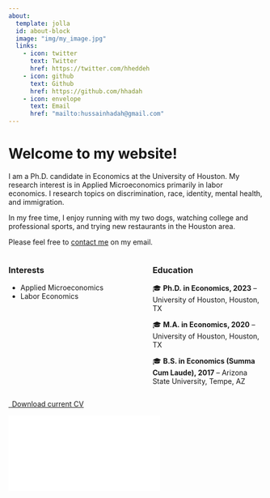 ```yaml
---
about:
  template: jolla
  id: about-block
  image: "img/my_image.jpg"
  links:
    - icon: twitter
      text: Twitter
      href: https://twitter.com/hheddeh
    - icon: github
      text: Github
      href: https://github.com/hhadah
    - icon: envelope
      text: Email
      href: "mailto:hussainhadah@gmail.com"  
---
```


::: {#about-block}
:::

# Welcome to my website!

I am a Ph.D. candidate in Economics at the University of Houston. My research interest is in Applied Microeconomics primarily in labor economics. I research topics on discrimination, race, identity, mental health, and immigration.

In my free time, I enjoy running with my two dogs, watching college and professional sports, and trying new restaurants in the Houston area.

Please feel free to [contact me](mailto:hussainhadah@gmail.com) on my email.

:::: {.columns}

::: {.column width="45%"}
### Interests

- Applied Microeconomics
- Labor Economics
:::

::: {.column width="5%"}
<!-- empty column to create gap -->
:::

::: {.column width="45%"}
### Education

🎓 **Ph.D. in Economics, 2023** -- University of Houston, Houston, TX

🎓 **M.A. in Economics, 2020** -- University of Houston, Houston, TX

🎓 **B.S. in Economics (Summa Cum Laude), 2017** -- Arizona State University, Tempe, AZ

:::

::::

```{=html}
<p class="text-center">
  <a class="btn btn-primary btn-lg cv-download" href="`r rmarkdown::metadata$cv$pdf`" target="_blank">
    <i class="fa-solid fa-file-arrow-down"></i>&ensp;Download current CV
  </a>
</p>
<div class="embed-container">
  <iframe src="`r rmarkdown::metadata$cv$pdf`" style="border: 0.5px"></iframe>
</div>
```

